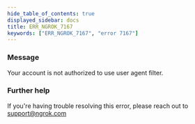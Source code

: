 ```yaml
---
hide_table_of_contents: true
displayed_sidebar: docs
title: ERR_NGROK_7167
keywords: ["ERR_NGROK_7167", "error 7167"]
---
```


### Message

Your account is not authorized to use user agent filter.

### Further help

If you're having trouble resolving this error, please reach out to [support@ngrok.com](mailto:support@ngrok.com?subject=Help%20with%20ERR_NGROK_7167)
